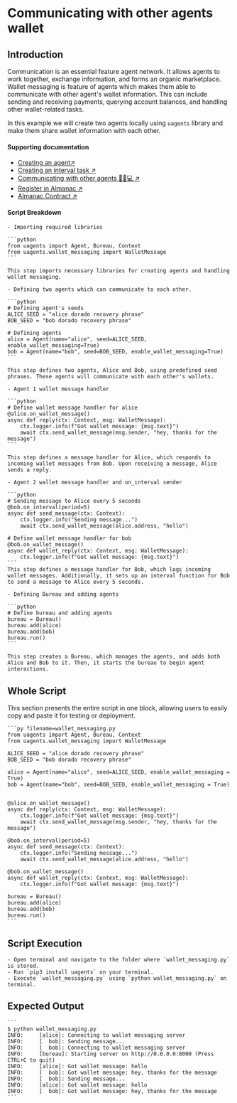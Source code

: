 # Communicating with other agents wallet

## Introduction

Communication is an essential feature agent network. It allows agents to work together, exchange information, and forms an organic 
marketplace. Wallet messaging is feature of agents which makes them able to communicate with other agent's wallet information. This
can include sending and receiving payments, querying account balances, and handling other wallet-related tasks.

In this example we will create two agents locally using `uagents` library and make them share wallet information with each other.

#### Supporting documentation

- [Creating an agent↗️](/guides/agents/create-a-uagent)
- [Creating an interval task ↗️](/guides/agents/interval-task)
- [Communicating with other agents 📱🤖💻 ↗️](/guides/agents/communicating-with-other-agents)
- [Register in Almanac ↗️](/guides/agents/register-in-almanac)
- [Almanac Contract ↗️](/references/contracts/uagents-almanac/almanac-overview)

#### Script Breakdown

    - Importing required libraries

    ```python
    from uagents import Agent, Bureau, Context
    from uagents.wallet_messaging import WalletMessage
    ```

    This step imports necessary libraries for creating agents and handling wallet messaging.

    - Defining two agents which can communicate to each other.

    ```python
    # Defining agent's seeds
    ALICE_SEED = "alice dorado recovery phrase"
    BOB_SEED = "bob dorado recovery phrase"

    # Defining agents
    alice = Agent(name="alice", seed=ALICE_SEED, enable_wallet_messaging=True)
    bob = Agent(name="bob", seed=BOB_SEED, enable_wallet_messaging=True)
    ```

    This step defines two agents, Alice and Bob, using predefined seed phrases. These agents will communicate with each other's wallets.

    - Agent 1 wallet message handler

    ```python
    # Define wallet message handler for alice
    @alice.on_wallet_message()
    async def reply(ctx: Context, msg: WalletMessage):
        ctx.logger.info(f"Got wallet message: {msg.text}")
        await ctx.send_wallet_message(msg.sender, "hey, thanks for the message")
    ```

    This step defines a message handler for Alice, which responds to incoming wallet messages from Bob. Upon receiving a message, Alice sends a reply.

    - Agent 2 wallet message handler and on_interval sender

    ```python
    # Sending message to Alice every 5 seconds
    @bob.on_interval(period=5)
    async def send_message(ctx: Context):
        ctx.logger.info("Sending message...")
        await ctx.send_wallet_message(alice.address, "hello")

    # Define wallet message handler for bob
    @bob.on_wallet_message()
    async def wallet_reply(ctx: Context, msg: WalletMessage):
        ctx.logger.info(f"Got wallet message: {msg.text}")
    ```
    This step defines a message handler for Bob, which logs incoming wallet messages. Additionally, it sets up an interval function for Bob to send a message to Alice every 5 seconds.

    - Defining Bureau and adding agents

    ```python
    # Define bureau and adding agents
    bureau = Bureau()
    bureau.add(alice)
    bureau.add(bob)
    bureau.run()
    ```

    This step creates a Bureau, which manages the agents, and adds both Alice and Bob to it. Then, it starts the bureau to begin agent interactions.

## Whole Script

This section presents the entire script in one block, allowing users to easily copy and paste it for testing or deployment.

    ```py filename=wallet_messaging.py
    from uagents import Agent, Bureau, Context
    from uagents.wallet_messaging import WalletMessage

    ALICE_SEED = "alice dorado recovery phrase"
    BOB_SEED = "bob dorado recovery phrase"

    alice = Agent(name="alice", seed=ALICE_SEED, enable_wallet_messaging = True)
    bob = Agent(name="bob", seed=BOB_SEED, enable_wallet_messaging = True)


    @alice.on_wallet_message()
    async def reply(ctx: Context, msg: WalletMessage):
        ctx.logger.info(f"Got wallet message: {msg.text}")
        await ctx.send_wallet_message(msg.sender, "hey, thanks for the message")

    @bob.on_interval(period=5)
    async def send_message(ctx: Context):
        ctx.logger.info("Sending message...")
        await ctx.send_wallet_message(alice.address, "hello")

    @bob.on_wallet_message()
    async def wallet_reply(ctx: Context, msg: WalletMessage):
        ctx.logger.info(f"Got wallet message: {msg.text}")

    bureau = Bureau()
    bureau.add(alice)
    bureau.add(bob)
    bureau.run()
    ```

## Script Execution

    - Open terminal and navigate to the folder where `wallet_messaging.py` is stored.
    - Run `pip3 install uagents` on your terminal.
    - Execute `wallet_messaging.py` using `python wallet_messaging.py` on terminal.

## Expected Output

    ```
    $ python wallet_messaging.py 
    INFO:     [alice]: Connecting to wallet messaging server
    INFO:     [  bob]: Sending message...
    INFO:     [  bob]: Connecting to wallet messaging server
    INFO:     [bureau]: Starting server on http://0.0.0.0:8000 (Press CTRL+C to quit)
    INFO:     [alice]: Got wallet message: hello
    INFO:     [  bob]: Got wallet message: hey, thanks for the message
    INFO:     [  bob]: Sending message...
    INFO:     [alice]: Got wallet message: hello
    INFO:     [  bob]: Got wallet message: hey, thanks for the message
    ```

